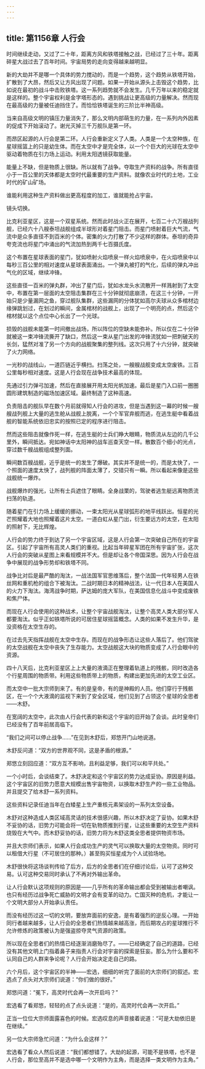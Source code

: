 ```yaml
---
---
---
```

title: 第1156章 人行会
---



时间继续走动，又过了二十年，距离方风和铁塔接触之战，已经过了三十年。距离碎星大战过去了百年时间。宇宙局势的走向变得越来越明显。

新的大劫并不是哪一个具体的势力搅动的，而是一个趋势，这个趋势从铁塔开始，扩散到了大昂，然后又让方风出现了问题。如果一开始从源头上击毁这个趋势，比如说在最初的战斗中击败铁塔。这一系列趋势就不会发生。几千万年以来的稳定就是这样的。整个宇宙权利是金字塔形态的。遇到挑战让更高级的力量解决。然而现在最高级的力量被任迪挡住了。而恰恰铁塔诞生的三阶比半神高级。

当来自高级文明的镇压力量消失了，那么文明内部萌生的力量，在一系列内外因素的促成下开始滚动了。谢光灭掉三千万舰队是第一环。

而昂区起源的人行会是第二环。人行会重新定义了人类。人类是一个太空种族，在星球摇篮上的只是幼生体。而在太空中才是完全体，以一个个巨大的光球在太空中驱动着物质在引力场上运动。利用太阳透镜获取能量。

能量上不缺，但是物质上很缺。所以就有了战争。夺取生产资料的战争。所有直径小于一百公里的天体都是太空时代最重要的生产资料。就像农业时代的土地，工业时代的矿山矿场。

谁能利用这种生产资料做出更高程度的加工，谁就能抢占宇宙。

镜头切换。

比克利亚星区，这是一个双星系统。然而此时战火正在展开，七百二十六万艘战列舰，已经六十八艘泰坦战舰组成半球形对着星门阻击。而星门喷射着巨大气流，气流中是众多直径不到百米的个体。密集的火力打散了不少这样的群体。泰坦的奇异夸克流也将星门中涌出的气流加热到两千七百摄氏度。

这个布置在星球表面的星门，犹如喷射火焰喷泉一样火焰喷泉中，在火焰喷泉中以每秒三百公里的相对速度从星球表面涌出。一个弹丸被打的气化，后续的弹丸冲出气化的区域，继续冲锋。

这些直径一百米的弹丸群，冲出了星门后，犹如水龙头水流散开一样溅射到了太空中，布置在第一层面的太空阻击集群在三十分钟就彻底崩溃，在这三十分钟，一开始只是少量漏网之鱼，穿过舰队集群，这些漏网的分体犹如高尔夫球从众多棺材边缘弹跳划过，在划过的瞬间，金属棺材的战舰上，出现了一个明亮的点，然后这个棺材就以这个点位中心长出了一个光球。

损毁的战舰未能第一时间撤出战场，所以阵位的空缺未能弥补。所以仅在二十分钟就被这一束冲锋流撕开了缺口，然后这一束从星门出发的冲锋流犹如一把刺破天的长剑，猛然对准了另一个方向的战舰聚集的整列线。这次只用了十六分钟，就突破了火力网络。

一光秒的战线山，一道匹链近乎横扫。扫荡之处，一艘艘战舰变成太空废铁。三百公里每秒相对速度。这是人行会现在战争技术最高的体现。

先通过引力弹弓加速，然后在直接展开用太阳光帆加速。最后是星门入口前一圈圈圆形建筑制造的磁场加速区域。最终制造了这种高速。

负责阻击的舰队早在数个月前就得知人行会的进攻，但是当遇到这一幕的时候一艘艘战列舰上大量的逃生舱从战舰上脱离，一个个军官弃舰而逃，在逃生艇中看着战舰的智能系统依旧忠实的按照已定的程序进行阻击。

然而这些阻击就像作死一样，在逃生艇的士兵们睁大眼睛，物质流从左边的几千公里外，瞬间抵达。宛如神话中太阳神的战车巡查天空一样。散数百个细小的光点，穿过数千艘战舰组成整列面。

瞬间数百艘战舰，近乎是统一的发生了爆破。其实并不是统一的，而是太快了，一个照面的速度太快了，战列舰的阵面太薄了，交错只有一瞬。所以看起来像是这些战舰统一爆炸。

战舰爆炸的强光，让所有士兵遮住了眼睛。全身战栗的，驾驶者逃生艇远离物质流扫荡的轨道。

随着星门在引力场上缓缓的挪动，一束太阳光从星球弧形的地平线跃出。恒星的光芒照耀着大地也照耀着这片太空。一道白虹从星门出，衍生要远方的太空，在太阳的照射下，无比辉煌。

人行会的势力终于到达了另一个宇宙区域，这是人行会第一次突破自己所在的宇宙区。引起了宇宙所有高灵人类们的重视。比起当年碎星军团在所有宇宙扩张，这次人行会的突破从星图上来看规模并不大。但是却让各个帝国深思。因为人行会在战争中展现的战争形势却和铁塔不同。

战争比对后是最严酷的淘汰，一战法国军官思维落后，整个法国一代年轻男人在铁丝网和重机枪的组合下被淘汰。二战时期日本的精神战法，让一代日本人在美国人的火力下淘汰。海湾战争时期，萨达姆的庞大军队，在美国信息化战斗中变成废铁和焦尸体。

而现在人行会使用的这种战术，让整个宇宙战舰淘汰，让整个高灵人类大部分军人都要淘汰。似乎正如铁塔所说的可居住星球摇篮概念。人类的如果不发生升华，是没资格在太空生存的。

在过去先天指挥战舰在太空中生存。而现在的战争形态让这些人落后了。他们驾驶的太空战舰在太空中丧失了生存能力。太空战舰这大块的物质变成了人行会眼中的资源。

四十八天后，比克利亚星区上上大量的液滴正在整理着轨道上的残骸，同时改造各个行星周围的物质带。利用这些物质带上的物质，构建出更加先进的太空工业区。

而太空中一批大宗师到来了。有的是皇帝，有的是神殿的人员。他们穿行于残骸区，在一个个大液滴的监视下来到了安全区域，他们见到了占领这个星球的全思者——木舒。

在宽阔的太空中，此次由人行会代表的新和这个宇宙的旧开始了会谈。此时皇帝们已经没有了百年前居高临下。

“我们之间可以停止战争……”在见到木舒后，郑悠开门山地说道。

木舒反问道：“双方的世界观不同，这是矛盾的根源。”

郑悠立刻回应道：“双方互不影响，且利益足够，我们可以和平共处。”

一个小时后，会谈结束了。木舒决定和这个宇宙区的势力达成妥协。原因是利益。这个宇宙区的旧势力愿意大规模出售宇宙物资，以换取木舒生产的一些工业物品。并且提交了给木舒一系列资料。

这些资料记录任迪当年在白矮星上生产重核元素架设的一系列太空设备。

木舒对这种造成人类区域高灵话的技术很感兴趣，所以木舒决定了妥协。如果木舒不妥协的话，旧势力可能会将一切在轨物质推到行星，让这些重要的太空生产资料烧毁在大气中。而木舒妥协的话，旧势力将为木舒这类全思者提供物资市场。

并且大宗师们表示，如果人行会成功生产的灵气可以换取大量的太空物资。同时可以租借大行星（不可居住的那种。）甚至购买恒星成为个人试验场地。

木舒很快将这场谈判传给了后方，后方的全思者们在仔细讨论后，认可了这种交易。认可这种交易同时承认了不再对外输出革命。

让人行会默认这项规则的原因是——几乎所有的革命输出都会受到被输出者嘲讽。也只有经历过战争死亡威胁的文明才会有变革的动力。亡国灭种的危机，才能让一个文明大部分人开始承认责任。

而没有经历过这一切的文明，要放弃面前的安逸，是有着强烈的逆反心理。一开始同行者越来越多，让人行会的全思者们热情越来越高涨，而后期攻占的星球推行不允许修炼的政策被认为是强盗掠夺灵气资源的政策。

所以现在全思者们的热情已经逐渐消磨殆尽了。——已经确定了自己的道路，已经没有其他文明上门指着鼻子来指责人行会对宇宙的探索是狂妄。那么为什么要和不认同自己的人群来争论呢？人行会开始决定走自己的路。

六个月后，这个宇宙区的半神——宏选，细细的听完了面前的大宗师们的叙述。宏选点了点头对大宗师们说道：“你们做的很好。”

郑悠问道：“冕下，高灵时代会再一次开启吗？”

宏选看了看郑悠，轻轻的点了点头说道：“是的，高灵时代会再一次开启。”

正当一位位大宗师面露喜色的时候。宏选叹息的声音接着说道：“可是大劫依旧是在继续。”

另一位大宗师急忙问道：“为什么会这样？”

宏选看了看众人然后说道：“我们都想错了。大劫的起源，可能不是铁塔，也不是人行会，那位至高并不是选中哪一个文明作为主角，而是选择一类文明作为主角。”